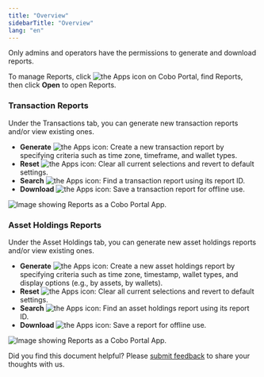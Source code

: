 ```yaml
---
title: "Overview"
sidebarTitle: "Overview"
lang: "en"
---
```


Only admins and operators have the permissions to generate and download reports.

To manage Reports, click <img src="/en/images/portal-apps/reports/apps.svg" className="icon" alt="the Apps icon"/> on Cobo Portal, find Reports, then click **Open** to open Reports.

### Transaction Reports

Under the Transactions tab, you can generate new transaction reports and/or view existing ones.

- **Generate** <img src="/en/images/portal-apps/reports/generate.svg" className="icon" alt="the Apps icon"/>: Create a new transaction report by specifying criteria such as time zone, timeframe, and wallet types.
- **Reset** <img src="/en/images/portal-apps/reports/reset.svg" className="icon" alt="the Apps icon"/>: Clear all current selections and revert to default settings.
- **Search** <img src="/en/images/portal-apps/reports/search.svg" className="icon" alt="the Apps icon"/>: Find a transaction report using its report ID.
- **Download** <img src="/en/images/portal-apps/reports/download.svg" className="icon" alt="the Apps icon"/>: Save a transaction report for offline use.

<img src="/en/images/portal-apps/reports/1.png" className="full_screen" alt="Image showing Reports as a Cobo Portal App."/>

### Asset Holdings Reports

Under the Asset Holdings tab, you can generate new asset holdings reports and/or view existing ones.

- **Generate** <img src="/en/images/portal-apps/reports/generate.svg" className="icon" alt="the Apps icon"/>: Create a new asset holdings report by specifying criteria such as time zone, timestamp, wallet types, and display options (e.g., by assets, by wallets).
- **Reset** <img src="/en/images/portal-apps/reports/reset.svg" className="icon" alt="the Apps icon"/>: Clear all current selections and revert to default settings.
- **Search** <img src="/en/images/portal-apps/reports/search.svg" className="icon" alt="the Apps icon"/>: Find an asset holdings report using its report ID.
- **Download** <img src="/en/images/portal-apps/reports/download.svg" className="icon" alt="the Apps icon"/>: Save a report for offline use.

<img src="/en/images/portal-apps/reports/2.png" className="full_screen" alt="Image showing Reports as a Cobo Portal App."/>

<Tip>Did you find this document helpful? Please [submit feedback](https://forms.zohopublic.com/cobo/form/DocumentFeedbackForm/formperma/QvLOhxJv1_JMsJ-1dleZ8Itb_7rzN-LtgvsDdxosoVI?referrername=manuals) to share your thoughts with us.</Tip>